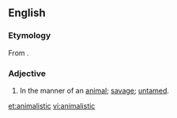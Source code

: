 ==English==

===Etymology===
From {{suffix|animal|istic}}.

===Adjective===
{{en-adj}}

# In the manner of an [[animal]]; [[savage]]; [[untamed]].

[[et:animalistic]]
[[vi:animalistic]]